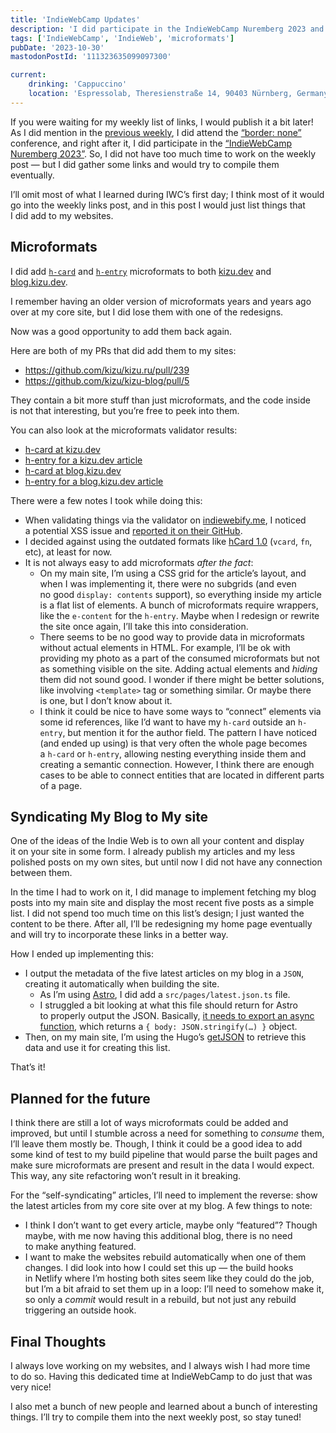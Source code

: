```yaml
---
title: 'IndieWebCamp Updates'
description: 'I did participate in the IndieWebCamp Nuremberg 2023 and made a few updates to my main site and my less polished blog.'
tags: ['IndieWebCamp', 'IndieWeb', 'microformats']
pubDate: '2023-10-30'
mastodonPostId: '111323635099097300'

current:
	drinking: 'Cappuccino'
	location: 'Espressolab, Theresienstraße 14, 90403 Nürnberg, Germany'
---
```



If you were waiting for my weekly list of links, I would publish it a bit later! As I did mention in the [previous weekly](/weekly-bookmarks-002/), I did attend the [“border: none”](https://border-none.net/2023/) conference, and right after it, I did participate in the [“IndieWebCamp Nuremberg 2023”](https://indieweb.org/2023/Nuremberg). So, I did not have too much time to work on the weekly post — but I did gather some links and would try to compile them eventually.

I’ll omit most of what I learned during IWC’s first day; I think most of it would go into the weekly links post, and in this post I would just list things that I did add to my websites.

## Microformats

I did add [`h-card`](https://microformats.org/wiki/h-card) and [`h-entry`](https://microformats.org/wiki/h-entry) microformats to both [kizu.dev](https://kizu.dev) and [blog.kizu.dev](https://blog.kizu.dev).

I remember having an older version of microformats years and years ago over at my core site, but I did lose them with one of the redesigns.

Now was a good opportunity to add them back again.

Here are both of my PRs that did add them to my sites:

- https://github.com/kizu/kizu.ru/pull/239
- https://github.com/kizu/kizu-blog/pull/5

They contain a bit more stuff than just microformats, and the code inside is not that interesting, but you’re free to peek into them.

You can also look at the microformats validator results:

- [h-card at kizu.dev](https://indiewebify.me/validate-h-card/?url=https%3A%2F%2Fkizu.dev%2F)
- [h-entry for a kizu.dev article](https://indiewebify.me/validate-h-entry/?url=https%3A%2F%2Fkizu.dev%2Fscroll-driven-state-transfer%2F)
- [h-card at blog.kizu.dev](https://indiewebify.me/validate-h-card/?url=https%3A%2F%2Fblog.kizu.dev%2F)
- [h-entry for a blog.kizu.dev article](https://indiewebify.me/validate-h-entry/?url=https%3A%2F%2Fblog.kizu.dev%2Fweekly-bookmarks-001%2F)

There were a few notes I took while doing this:

- When validating things via the validator on [indiewebify.me](https://indiewebify.me), I noticed a potential XSS issue and [reported it on their GitHub](https://github.com/indieweb/indiewebify-me/issues/115).
- I decided against using the outdated formats like [hCard 1.0](https://microformats.org/wiki/hcard) (`vcard`, `fn`, etc), at least for now.
- It is not always easy to add microformats _after the fact_:
    - On my main site, I’m using a CSS grid for the article’s layout, and when I was implementing it, there were no subgrids (and even no good `display: contents` support), so everything inside my article is a flat list of elements. A bunch of microformats require wrappers, like the `e-content` for the `h-entry`. Maybe when I redesign or rewrite the site once again, I’ll take this into consideration.
    - There seems to be no good way to provide data in microformats without actual elements in HTML. For example, I’ll be ok with providing my photo as a part of the consumed microformats but not as something visible on the site. Adding actual elements and _hiding_ them did not sound good. I wonder if there might be better solutions, like involving `<template>` tag or something similar. Or maybe there is one, but I don’t know about it.
    - I think it could be nice to have some ways to “connect” elements via some id references, like I’d want to have my `h-card` outside an `h-entry`, but mention it for the author field. The pattern I have noticed (and ended up using) is that very often the whole page becomes a `h-card` or `h-entry`, allowing nesting everything inside them and creating a semantic connection. However, I think there are enough cases to be able to connect entities that are located in different parts of a page.

## Syndicating My Blog to My site

One of the ideas of the Indie Web is to own all your content and display it on your site in some form. I already publish my articles and my less polished posts on my own sites, but until now I did not have any connection between them.

In the time I had to work on it, I did manage to implement fetching my blog posts into my main site and display the most recent five posts as a simple list. I did not spend too much time on this list’s design; I just wanted the content to be there. After all, I’ll be redesigning my home page eventually and will try to incorporate these links in a better way.

How I ended up implementing this:

- I output the metadata of the five latest articles on my blog in a `JSON`, creating it automatically when building the site.
	- As I’m using [Astro](https://astro.build/), I did add a `src/pages/latest.json.ts` file.
	- I struggled a bit looking at what this file should return for Astro to properly output the JSON. Basically, [it needs to export an async function](https://github.com/kizu/kizu-blog/commit/68c0c04f7ad75b4e344b0305e5ffbf53e610d965#diff-c751fd7139a0c3f7f968a9e557436bfa25257eab0db0708fe62cd38acb52a9df), which returns a `{ body: JSON.stringify(…) }` object.
- Then, on my main site, I’m using the Hugo’s [getJSON](https://gohugo.io/functions/data/getjson/) to retrieve this data and use it for creating this list.

That’s it!

## Planned for the future

I think there are still a lot of ways microformats could be added and improved, but until I stumble across a need for something to _consume_ them, I’ll leave them mostly be. Though, I think it could be a good idea to add some kind of test to my build pipeline that would parse the built pages and make sure microformats are present and result in the data I would expect. This way, any site refactoring won’t result in it breaking.

For the “self-syndicating” articles, I’ll need to implement the reverse: show the latest articles from my core site over at my blog. A few things to note:

- I think I don’t want to get every article, maybe only “featured”? Though maybe, with me now having this additional blog, there is no need to make anything featured.
- I want to make the websites rebuild automatically when one of them changes. I did look into how I could set this up — the build hooks in Netlify where I’m hosting both sites seem like they could do the job, but I’m a bit afraid to set them up in a loop: I’ll need to somehow make it, so only a _commit_ would result in a rebuild, but not just any rebuild triggering an outside hook.

## Final Thoughts

I always love working on my websites, and I always wish I had more time to do so. Having this dedicated time at IndieWebCamp to do just that was very nice!

I also met a bunch of new people and learned about a bunch of interesting things. I’ll try to compile them into the next weekly post, so stay tuned!
